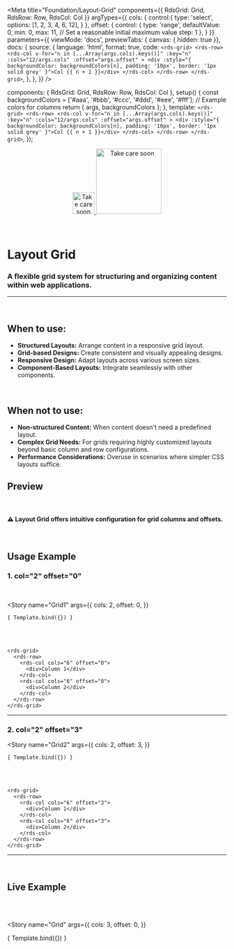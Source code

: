 
<Meta
  title="Foundation/Layout-Grid"
  components={{ RdsGrid: Grid, RdsRow: Row, RdsCol: Col }}
  argTypes={{
    cols: {
      control:{
        type: 'select',
        options: [1, 2, 3, 4, 6, 12],
      }
    },
    offset: {
      control: { 
        type: 'range', 
        defaultValue: 0,
        min: 0,
        max: 11, // Set a reasonable initial maximum value
        step: 1
      },
    }
  }}
  parameters={{
    viewMode: 'docs',
    previewTabs: { canvas: { hidden: true }},
    docs: {
      source: {
        language: 'html',
        format: true,
        code: `
<rds-grid>
  <rds-row>
    <rds-col v-for="n in [...Array(args.cols).keys()]" :key="n" :cols="12/args.cols" :offset="args.offset" >
      <div :style="{ backgroundColor: backgroundColors[n], padding: '10px', border: '1px solid grey' }">Col {{ n + 1 }}</div>
    </rds-col>
  </rds-row>
</rds-grid>
`,
      },
    },
  }}
/>

  components: { RdsGrid: Grid, RdsRow: Row, RdsCol: Col },
  setup() {
    const backgroundColors = ['#aaa', '#bbb', '#ccc', '#ddd', '#eee', '#fff']; // Example colors for columns
    return { args, backgroundColors };
  },
  template: `
<rds-grid>
  <rds-row>
    <rds-col v-for="n in [...Array(args.cols).keys()]" :key="n" :cols="12/args.cols" :offset="args.offset" >
      <div :style="{ backgroundColor: backgroundColors[n], padding: '10px', border: '1px solid grey' }">Col {{ n + 1 }}</div>
    </rds-col>
  </rds-row>
</rds-grid>
  `,
});


<div align="center" style={{display: 'flex'}}>
    <a href="https://rahulaher.netlify.app">
        <img src="https://rahulaher.netlify.app/img/logo/glyph-black-colored.svg" alt="Take care soon" width="50" />
        <img src="https://rahulaher.netlify.app/img/logo/word-black-colored.svg" alt="Take care soon" width="150" />
    </a>
</div>

<br />
<br />


# Layout Grid

### A flexible grid system for structuring and organizing content within web applications.

---

<br />

## When to use:

- **Structured Layouts:** Arrange content in a responsive grid layout.
- **Grid-based Designs:** Create consistent and visually appealing designs.
- **Responsive Design:** Adapt layouts across various screen sizes.
- **Component-Based Layouts:** Integrate seamlessly with other components.

<br />

## When not to use:

- **Non-structured Content:** When content doesn't need a predefined layout.
- **Complex Grid Needs:** For grids requiring highly customized layouts beyond basic column and row configurations.
- **Performance Considerations:** Overuse in scenarios where simpler CSS layouts suffice.

## Preview

<br />

#### ⚠️ Layout Grid offers intuitive configuration for grid columns and offsets.

<br />

## Usage Example

### 1. col="2" offset="0"

<br />

 <Story
    name="Grid1"
    args={{
      cols: 2,
      offset: 0,
    }}
  >
    { Template.bind({}) }
  </Story>


<br />
<br />

```vue
<rds-grid>
  <rds-row>
    <rds-col cols="6" offset="0">
      <div>Column 1</div>
    </rds-col>
    <rds-col cols="6" offset="0">
      <div>Column 2</div>
    </rds-col>
  </rds-row>
</rds-grid>
```

---

### 2. col="2" offset="3"

 <Story
    name="Grid2"
    args={{
      cols: 2,
      offset: 3,
    }}
  >
    { Template.bind({}) }
  </Story>


<br />
<br />

```vue
<rds-grid>
  <rds-row>
    <rds-col cols="6" offset="3">
      <div>Column 1</div>
    </rds-col>
    <rds-col cols="6" offset="3">
      <div>Column 2</div>
    </rds-col>
  </rds-row>
</rds-grid>
```

---
<br />

## Live Example

<br />
<br />

<Story
  name="Grid"
  args={{
    cols: 3,
    offset: 0,
  }}
>
  { Template.bind({}) }
</Story>

<ArgsTable story="Grid" />
